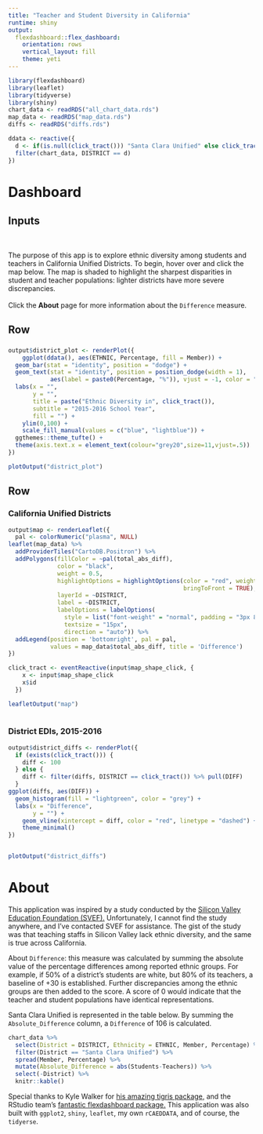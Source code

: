 ```yaml
---
title: "Teacher and Student Diversity in California"
runtime: shiny
output: 
  flexdashboard::flex_dashboard:
    orientation: rows
    vertical_layout: fill
    theme: yeti
---
```


```r
library(flexdashboard)
library(leaflet)
library(tidyverse)
library(shiny)
chart_data <- readRDS("all_chart_data.rds")
map_data <- readRDS("map_data.rds")
diffs <- readRDS("diffs.rds")

ddata <- reactive({
  d <- if(is.null(click_tract())) "Santa Clara Unified" else click_tract()
  filter(chart_data, DISTRICT == d)
})

```

Dashboard
=====================================  

Inputs {.sidebar}
-----------------------------------------------------------------------

```r

```

<br>
The purpose of this app is to explore ethnic diversity among students and teachers in California Unified Districts. To begin, hover over and click the map below. The map is shaded to highlight the sharpest disparities in student and teacher populations: lighter districts have more severe discrepancies. 
<br>
<br>
Click the **About** page for more information about the `Difference` measure.




  
Row
-------------------------------------

### 

```r
output$district_plot <- renderPlot({
    ggplot(ddata(), aes(ETHNIC, Percentage, fill = Member)) +
  geom_bar(stat = "identity", position = "dodge") +
  geom_text(stat = "identity", position = position_dodge(width = 1), 
            aes(label = paste0(Percentage, "%")), vjust = -1, color = "black") +
  labs(x = "",
       y = "", 
       title = paste("Ethnic Diversity in", click_tract()),
       subtitle = "2015-2016 School Year", 
       fill = "") +
    ylim(0,100) +
    scale_fill_manual(values = c("blue", "lightblue")) +
  ggthemes::theme_tufte() +
  theme(axis.text.x = element_text(colour="grey20",size=11,vjust=.5)) 
})

plotOutput("district_plot")
```

Row
-------------------------------------
   
### California Unified Districts

```r

output$map <- renderLeaflet({
  pal <- colorNumeric("plasma", NULL)
leaflet(map_data) %>%
  addProviderTiles("CartoDB.Positron") %>%
  addPolygons(fillColor = ~pal(total_abs_diff),
              color = "black",
              weight = 0.5,
              highlightOptions = highlightOptions(color = "red", weight = 2,
                                                  bringToFront = TRUE),
              layerId = ~DISTRICT,
              label = ~DISTRICT, 
              labelOptions = labelOptions(
                style = list("font-weight" = "normal", padding = "3px 8px"),
                textsize = "15px",
                direction = "auto")) %>% 
  addLegend(position = 'bottomright', pal = pal, 
            values = map_data$total_abs_diff, title = 'Difference')
})

click_tract <- eventReactive(input$map_shape_click, {
    x <- input$map_shape_click
    x$id
  })

leafletOutput("map")
  

```   
    
### District EDIs, 2015-2016 

```r

output$district_diffs <- renderPlot({
  if (exists(click_tract())) {
    diff <- 100
  } else {
    diff <- filter(diffs, DISTRICT == click_tract()) %>% pull(DIFF)
  }
ggplot(diffs, aes(DIFF)) +
  geom_histogram(fill = "lightgreen", color = "grey") +
  labs(x = "Difference",
       y = "") +
    geom_vline(xintercept = diff, color = "red", linetype = "dashed") +
    theme_minimal()
})


plotOutput("district_diffs")
```

About
=====================================  

This application was inspired by a study conducted by the [Silicon Valley Education Foundation (SVEF).](http://svefoundation.org/) Unfortunately, I cannot find the study anywhere, and I've contacted SVEF for assistance. The gist of the study was that teaching staffs in Silicon Valley lack ethnic diversity, and the same is true across California.

About `Difference`: this measure was calculated by summing the absolute value of the percentage differences among reported ethnic groups. For example, if 50% of a district's students are white, but 80% of its teachers, a baseline of +30 is established. Further discrepancies among the ethnic groups are then added to the score. A score of 0 would indicate that the teacher and student populations have identical representations.

Santa Clara Unified is represented in the table below. By summing the `Absolute_Difference` column, a `Difference` of 106 is calculated.


```r
chart_data %>% 
  select(District = DISTRICT, Ethnicity = ETHNIC, Member, Percentage) %>% 
  filter(District == "Santa Clara Unified") %>% 
  spread(Member, Percentage) %>% 
  mutate(Absolute_Difference = abs(Students-Teachers)) %>% 
  select(-District) %>% 
  knitr::kable()
```

Special thanks to Kyle Walker for [his amazing tigris package,](https://github.com/walkerke/tigris) and the RStudio team's [fantastic flexdashboard package.](http://rmarkdown.rstudio.com/flexdashboard/index.html) This application was also built with `ggplot2`, `shiny`, `leaflet`, my own `rCAEDDATA`, and of course, the `tidyerse`.
